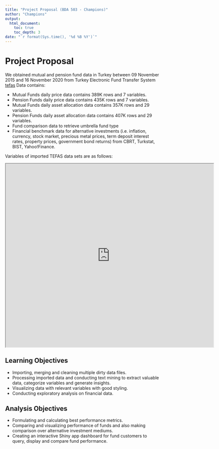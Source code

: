 ```yaml
---
title: "Project Proposal (BDA 503 - Champions)"
author: "Champions"
output:
  html_document:
    toc: true 
    toc_depth: 3
date: "`r format(Sys.time(), '%d %B %Y')`"
---
```



# Project Proposal

We obtained mutual and pension fund data in Turkey between 09 November 2015 and 16 November 2020 from Turkey Electronic Fund Transfer System [tefas](https://www.tefas.gov.tr) Data  contains:

  * Mutual Funds daily price data contains 389K rows and 7 variables. 
  * Pension Funds daily price data contains 435K rows and 7 variables. 
  * Mutual Funds daily asset allocation data contains 357K rows and 29 variables. 
  * Pension  Funds daily asset allocation data contains 407K rows and 29 variables.
  * Fund comparison data to retrieve umbrella fund type
  * Financial benchmark data for alternative investments (i.e. inflation, currency, stock market, precious metal prices, term deposit interest rates, property prices, government bond returns) from CBRT, Turkstat, BIST, Yahoo!Finance.

Variables of imported TEFAS data sets are as follows:

<iframe  width="680" height="600" src="https://docs.google.com/spreadsheets/d/e/2PACX-1vR5RraDyqXL1g6x7dxxk59Fp6pAfsKh3KdVzjNEfBvMhFa1u75dI0n8kMD_X5LohrTsTlRrqNdrv3pJ/pubhtml?gid=675334346&amp;single=true&amp;widget=true&amp;headers=false"></iframe>

## Learning Objectives

  * Importing, merging and cleaning multiple dirty data files.
  * Processing imported data and conducting text mining to extract valuable data, categorize variables and generate insights. 
  * Visualizing data with relevant variables with good styling.
  * Conducting exploratory analysis on financial data.

## Analysis Objectives

  * Formulating and calculating best performance metrics.
  * Comparing and visualizing performance of funds and also making comparison over alternative investment mediums.
  * Creating an interactive Shiny app dashboard for fund customers to query, display and compare fund performance. 


